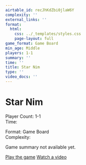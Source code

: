 ```yaml
---
airtable_id: recJhKdZbi0jlaW6Y
complexity: ''
external_links: ''
format:
  html:
    css: ../_templates/styles.css
    page-layout: full
game_format: Game Board
min_age: Middle
players: 1-1
summary: ''
time: ''
title: Star Nim
type: ''
video_docs: ''
---
```


# Star Nim

:::{.game-info-box}
:::{.game-stats}
:::{.left-stats}
Player Count: 1-1  
Time: 
:::
:::{.right-stats}
Format: Game Board  
Complexity: 
:::
:::
:::

Game summary not available yet.

:::{.game-actions}
<a href="#" class="btn btn-play"><i class="fa fa-gamepad"></i> Play the game</a>
<a href="#" class="btn btn-watch"><i class="fa fa-video"></i> Watch a video</a>
:::